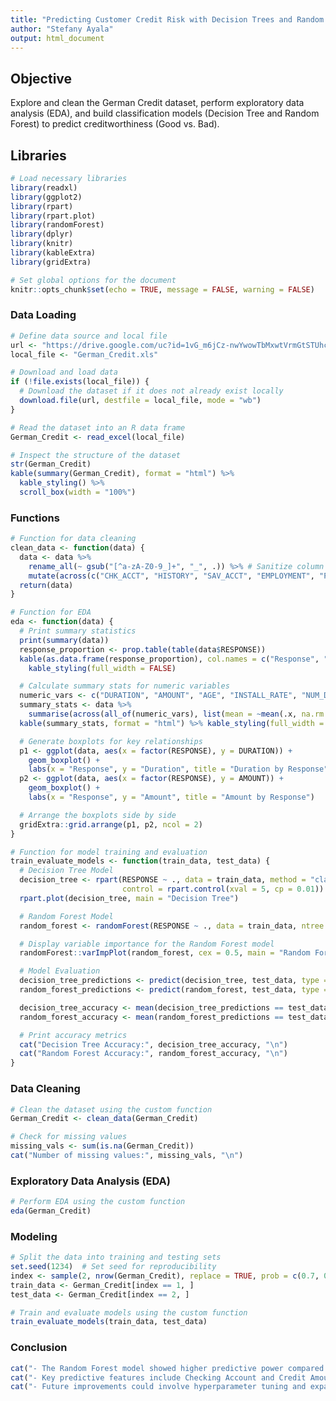 ---
title: "Predicting Customer Credit Risk with Decision Trees and Random Forests"
author: "Stefany Ayala"
output: html_document
---

## Objective
Explore and clean the German Credit dataset, perform exploratory data analysis (EDA), and build classification models (Decision Tree and Random Forest) to predict creditworthiness (Good vs. Bad).

## Libraries
```{r setup, message=FALSE, warning=FALSE}
# Load necessary libraries
library(readxl)
library(ggplot2)
library(rpart)
library(rpart.plot)
library(randomForest)
library(dplyr)
library(knitr)
library(kableExtra)
library(gridExtra)

# Set global options for the document
knitr::opts_chunk$set(echo = TRUE, message = FALSE, warning = FALSE)
```

### Data Loading
```{r data-loading}
# Define data source and local file
url <- "https://drive.google.com/uc?id=1vG_m6jCz-nwYwowTbMxwtVrmGtSTUhcH&export=download"
local_file <- "German_Credit.xls"

# Download and load data
if (!file.exists(local_file)) {
  # Download the dataset if it does not already exist locally
  download.file(url, destfile = local_file, mode = "wb")
}

# Read the dataset into an R data frame
German_Credit <- read_excel(local_file)

# Inspect the structure of the dataset
str(German_Credit)
kable(summary(German_Credit), format = "html") %>%
  kable_styling() %>%
  scroll_box(width = "100%")
```

### Functions
```{r functions}
# Function for data cleaning
clean_data <- function(data) {
  data <- data %>%
    rename_all(~ gsub("[^a-zA-Z0-9_]+", "_", .)) %>% # Sanitize column names
    mutate(across(c("CHK_ACCT", "HISTORY", "SAV_ACCT", "EMPLOYMENT", "PRESENT_RESIDENT", "JOB", "RESPONSE"), as.factor))
  return(data)
}

# Function for EDA
eda <- function(data) {
  # Print summary statistics
  print(summary(data))
  response_proportion <- prop.table(table(data$RESPONSE))
  kable(as.data.frame(response_proportion), col.names = c("Response", "Proportion"), format = "html") %>%
    kable_styling(full_width = FALSE)

  # Calculate summary stats for numeric variables
  numeric_vars <- c("DURATION", "AMOUNT", "AGE", "INSTALL_RATE", "NUM_DEPENDENTS")
  summary_stats <- data %>%
    summarise(across(all_of(numeric_vars), list(mean = ~mean(.x, na.rm = TRUE), sd = ~sd(.x, na.rm = TRUE))))
  kable(summary_stats, format = "html") %>% kable_styling(full_width = TRUE)

  # Generate boxplots for key relationships
  p1 <- ggplot(data, aes(x = factor(RESPONSE), y = DURATION)) +
    geom_boxplot() +
    labs(x = "Response", y = "Duration", title = "Duration by Response")
  p2 <- ggplot(data, aes(x = factor(RESPONSE), y = AMOUNT)) +
    geom_boxplot() +
    labs(x = "Response", y = "Amount", title = "Amount by Response")

  # Arrange the boxplots side by side
  gridExtra::grid.arrange(p1, p2, ncol = 2)
}

# Function for model training and evaluation
train_evaluate_models <- function(train_data, test_data) {
  # Decision Tree Model
  decision_tree <- rpart(RESPONSE ~ ., data = train_data, method = "class", parms = list(split = "gini"),
                         control = rpart.control(xval = 5, cp = 0.01))
  rpart.plot(decision_tree, main = "Decision Tree")

  # Random Forest Model
  random_forest <- randomForest(RESPONSE ~ ., data = train_data, ntree = 200, mtry = 5, importance = TRUE)

  # Display variable importance for the Random Forest model
  randomForest::varImpPlot(random_forest, cex = 0.5, main = "Random Forest Variable Importance")

  # Model Evaluation
  decision_tree_predictions <- predict(decision_tree, test_data, type = "class")
  random_forest_predictions <- predict(random_forest, test_data, type = "class")

  decision_tree_accuracy <- mean(decision_tree_predictions == test_data$RESPONSE)
  random_forest_accuracy <- mean(random_forest_predictions == test_data$RESPONSE)

  # Print accuracy metrics
  cat("Decision Tree Accuracy:", decision_tree_accuracy, "\n")
  cat("Random Forest Accuracy:", random_forest_accuracy, "\n")
}
```

### Data Cleaning
```{r data-cleaning}
# Clean the dataset using the custom function
German_Credit <- clean_data(German_Credit)

# Check for missing values
missing_vals <- sum(is.na(German_Credit))
cat("Number of missing values:", missing_vals, "\n")
```

### Exploratory Data Analysis (EDA)
```{r eda}
# Perform EDA using the custom function
eda(German_Credit)
```

### Modeling
```{r modeling}
# Split the data into training and testing sets
set.seed(1234)  # Set seed for reproducibility
index <- sample(2, nrow(German_Credit), replace = TRUE, prob = c(0.7, 0.3))
train_data <- German_Credit[index == 1, ]
test_data <- German_Credit[index == 2, ]

# Train and evaluate models using the custom function
train_evaluate_models(train_data, test_data)
```

### Conclusion
```{r conclusion, echo=FALSE}
cat("- The Random Forest model showed higher predictive power compared to the Decision Tree.\n")
cat("- Key predictive features include Checking Account and Credit Amount.\n")
cat("- Future improvements could involve hyperparameter tuning and expanding feature engineering.")
```

